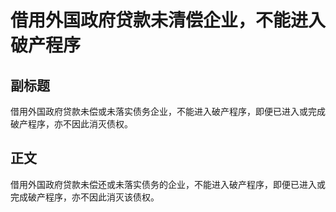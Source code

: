 # 借用外国政府贷款未清偿企业，不能进入破产程序
## 副标题
借用外国政府贷款未偿或未落实债务企业，不能进入破产程序，即便已进入或完成破产程序，亦不因此消灭债权。
## 正文
借用外国政府贷款未偿还或未落实债务的企业，不能进入破产程序，即便已进入或完成破产程序，亦不因此消灭该债权。